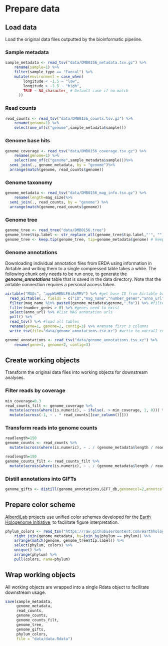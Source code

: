 # Prepare data

## Load data

Load the original data files outputted by the bioinformatic pipeline.

### Sample metadata

```r
sample_metadata <- read_tsv("data/DMB0156_metadata.tsv.gz") %>%
    rename(sample=1) %>% 
    filter(sample_type == "Faecal") %>%
    mutate(environment = case_when(
        longitude < -1.5 ~ "low",
        longitude > -1.5 ~ "high",
        TRUE ~ NA_character_ # Default case if no match
      ))

```

### Read counts

```r
read_counts <- read_tsv("data/DMB0156_counts.tsv.gz") %>%
    rename(genome=1) %>% 
    select(one_of(c("genome",sample_metadata$sample)))
```

### Genome base hits

```r
genome_coverage <- read_tsv("data/DMB0156_coverage.tsv.gz") %>%
    rename(genome=1) %>% 
    select(one_of(c("genome",sample_metadata$sample)))%>% 
  semi_join(., genome_metadata, by = "genome")%>%
  arrange(match(genome, read_counts$genome))
```

### Genome taxonomy

```r
genome_metadata <- read_tsv("data/DMB0156_mag_info.tsv.gz") %>%
    rename(length=mag_size)%>%
  semi_join(., read_counts, by = "genome") %>% 
  arrange(match(genome,read_counts$genome))
```

### Genome tree

```r
genome_tree <- read_tree("data/DMB0156.tree")
genome_tree$tip.label <- str_replace_all(genome_tree$tip.label,"'", "") #remove single quotes in MAG names
genome_tree <- keep.tip(genome_tree, tip=genome_metadata$genome) # keep only MAG tips
```

### Genome annotations

Downloading individual annotation files from ERDA using information in Airtable and writing them to a single compressed table takes a while. The following chunk only needs to be run once, to generate the ***genome_annotations*** table that is saved in the data directory. Note that the airtable connection requires a personal access token. 

```r
airtable("MAGs", "appWbHBNLE6iAsMRV") %>% #get base ID from Airtable browser URL
  read_airtable(., fields = c("ID","mag_name","number_genes","anno_url"), id_to_col = TRUE) %>% #get 3 columns from MAGs table
  filter(mag_name %in% paste0(genome_metadata$genome,".fa")) %>% #filter by MAG name
  filter(number_genes > 0) %>% #genes need to exist
  select(anno_url) %>% #list MAG annotation urls
  pull() %>%
  read_tsv() %>% #load all tables
  rename(gene=1, genome=2, contig=3) %>% #rename first 3 columns
  write_tsv(file="data/genome_annotations.tsv.xz") #write to overall compressed file
```

```r
genome_annotations <- read_tsv("data/genome_annotations.tsv.xz") %>%
    rename(gene=1, genome=2, contig=3)
```

## Create working objects

Transform the original data files into working objects for downstream analyses.

### Filter reads by coverage

```r
min_coverage=0.3
read_counts_filt <- genome_coverage %>%
  mutate(across(where(is.numeric), ~ ifelse(. > min_coverage, 1, 0))) %>%
  mutate(across(-1, ~ . * read_counts[[cur_column()]])) 
```

### Transform reads into genome counts

```r
readlength=150
genome_counts <- read_counts %>%
  mutate(across(where(is.numeric), ~ . / (genome_metadata$length / readlength) ))
```

```r
readlength=150
genome_counts_filt <- read_counts_filt %>%
  mutate(across(where(is.numeric), ~ . / (genome_metadata$length / readlength) ))
```

### Distill annotations into GIFTs 

```r
genome_gifts <- distill(genome_annotations,GIFT_db,genomecol=2,annotcol=c(9,10,19), verbosity=F)
```

## Prepare color scheme

[AlberdiLab](www.alberdilab.dk) projects use unified color schemes developed for the [Earth Hologenome Initiative](www.earthhologenome.org), to facilitate figure interpretation.

```r
phylum_colors <- read_tsv("https://raw.githubusercontent.com/earthhologenome/EHI_taxonomy_colour/main/ehi_phylum_colors.tsv") %>%
    right_join(genome_metadata, by=join_by(phylum == phylum)) %>%
    arrange(match(genome, genome_tree$tip.label)) %>%
    select(phylum, colors) %>% 
    unique() %>%
    arrange(phylum) %>%
    pull(colors, name=phylum)
```

## Wrap working objects

All working objects are wrapped into a single Rdata object to facilitate downstream usage.

```r
save(sample_metadata, 
     genome_metadata, 
     read_counts, 
     genome_counts, 
     genome_counts_filt, 
     genome_tree,
     genome_gifts, 
     phylum_colors,
     file = "data/data.Rdata")
```
